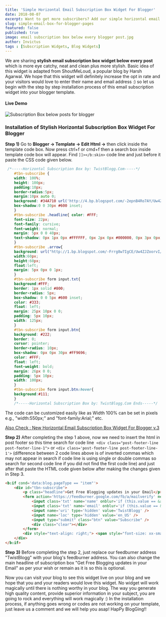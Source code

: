 ```yaml
---
title: 'Simple Horizontal Email Subscription Box Widget For Blogger'
date: 2018-08-07
excerpt: Want to get more subscribers? Add our simple horizontal email subscription box for blogger which appears below every post.
slug: simple-email-box-for-blogger-pages
featured: false
published: true
image: email subscription box below every blogger post.jpg
author: Invictus
tags : [Subscription Widgets, Blog Widgets]
---
```


We are sharing **stylish email subscription box widget below every post** which is more eye catchy, neat and clean plus more stylish. Basic idea of this widget is adapted from ShoutMeLoud, a popular blog by Harsh Agarwal. We hope that this widget will definitely increase the opt in rate and your visitors would love to enter their name and email address :) so let us begin with the step by step installation process of this email subscription widget into your blogger template.  
  

#### Live Demo 

<Image src="Subscription Box below posts for blogger.png" alt="Subscription Box below posts for blogger" />

  

### Installation of Stylish Horizontal Subscription Box Widget For Blogger

  
**Step 1)** Go to **Blogger → Template → Edit Html →** then click inside the template code box. Now press ctrl+f or cmd+f then a search box inside template code box will appear. Find `]]></b:skin>` code line and just before it paste the CSS code given below.  
  

```css 
 /*-----Horizontal Subscription Box by: TwistBlogg.Com-----*/  
    #tbn-subscribe {  
    width: 100%;  
    height: 100px;  
    padding:10px;  
    border-radius:5px;  
    margin:10px auto 0;  
    background: #34A710 url('http://4.bp.blogspot.com/-2epnB4Ro7AY/Uw4ZJ6F6k5I/AAAAAAAAAdI/_zVzBhaeI-0/s1600/Enter+Email.png') no-repeat 98% center;  
    box-shadow:0 0 30px #600 inset;  
    }  
    #tbn-subscribe .headline{ color: #FFF;  
    font-size: 22px;  
    font-family: cursive;  
    font-weight: normal;  
    margin: 5px 0 0 40px;  
    text-shadow: 0px 1px 0px #FFFFFF, 0px 2px 0px #000000, 0px 3px 0px #000000;  
    }  
    #tbn-subscribe .arrow{  
    background: url("http://1.bp.blogspot.com/-Frrg8w7IgCE/Uw4ZJZoorvI/AAAAAAAAAdE/R6V9GGo05vA/s1600/arrow-left.png") no-repeat;  
    width:60px;  
    height:60px;  
    float:left;  
    margin: 5px 0px 0 1px;  
    }  
    #tbn-subscribe form input.txt{  
    background:#FFF;  
    border: 1px solid #800;  
    border-radius: 5px;  
    box-shadow: 0 0 5px #600 inset;  
    color: #333;  
    float: left;  
    margin: 25px 10px 0 0;  
    padding: 5px 10px;  
    width: 125px;  
    }  
    #tbn-subscribe form input.btn{  
    background: #222;  
    border: 0;  
    cursor: pointer;  
    border-radius: 10px;  
    box-shadow: 0px 0px 30px #FF9696;  
    color: #FFF;  
    float: left;  
    font-weight: bold;  
    margin: 26px 0 0;  
    padding: 5px 10px;  
    width: 100px;  
    }  
    #tbn-subscribe form input.btn:hover{  
    background:#111;  
    }  
    /*-----Horizontal Subscription Box by: TwistBlogg.Com Ends-----*/
```

The code can be customized easily like as Width 100% can be set in pixels e.g., "width:550px;" and "font-family:Arial;" etc.  
  

[Also Check : New Horizontal Email Subscription Box Widget For Blogger v.3](https://www.twistblogg.com/2014/04/horizontal-subscription-box-widget-for-blogger.html)  


**Step 2)** After completing the step 1 above, now we need to insert the html in post footer so this time search for code line  `<div class="post-footer-line post-footer-line-1">` or `<div class='post-footer-line post-footer-line-1'>` (difference between 2 code lines above is of inverted commas which may not appear in search if code line is using single or double commas so search for second code line if you did not find the first code line) and just after that paste the HTML code given below after making the changes given in Step 3.  

```html
<b:if cond='data:blog.pageType == "item"'>  
    <div id="tbn-subscribe">  
        <p class="headline">Get Free Blogging updates in your Email</p><span class="arrow"></span>  
        <form action='https://feedburner.google.com/fb/a/mailverify' method='post' onsubmit='window.open(&apos;https://feedburner.google.com/fb/a/mailverify?uri=TwistBlogg&apos;, &apos;popupwindow&apos;, &apos;scrollbars=yes,width=550,height=520&apos;);return true' target='popupwindow'>  
            <input class='txt' name='name' onblur='if (this.value == &apos;&apos;) {this.value = &apos;Enter Your Name...&apos;;}' onfocus='if (this.value == &apos;Enter Your Name...&apos;) {this.value = &apos;&apos;;}' value='Enter Your Name...' />  
            <input class='txt' name='email' onblur='if (this.value == &apos;&apos;) {this.value = &apos;Enter Your Email...&apos;;}' onfocus='if (this.value == &apos;Enter Your Email...&apos;) {this.value = &apos;&apos;;}' value='Enter Your Email...' />  
            <input name='uri' type='hidden' value='TwistBlogg' />  
            <input name='loc' type='hidden' value='en_US' />  
            <input type="submit" class="btn" value="Subscribe" />  
            <div class="clear"></div>  
        </form>  
        <div style="text-align: right;"> <span style="font-size: xx-small;"><a href="https://twistblogg.blogspot.com/2014/02/stylish-email-subscription-box-widget-for-blogger.html" target="_blank">get this widget</a></span></div>  
    </div>  
</b:if>  
```

**Step 3)** Before completing the step 2, just replace our feedburner address "TwistBlogg" with your blog's feedburner address. You can also change the main headline of subscription box "Get Free Blogging updates in your Email" as per your wish or remain as it is so this is optional.

  

Now you can visit your blog to see this widget live on your blog and we hope that you and your readers would love this widget. No widget will work magically until there is nothing worthy in your blog. The way you generate high quality content, provide superior information in your subject, you are going to rock and everything will work magically :) In the installation process, if anything goes wrong or codes are not working on your template, just leave us a comment and we will help you asap! HapPy BlogGing!!